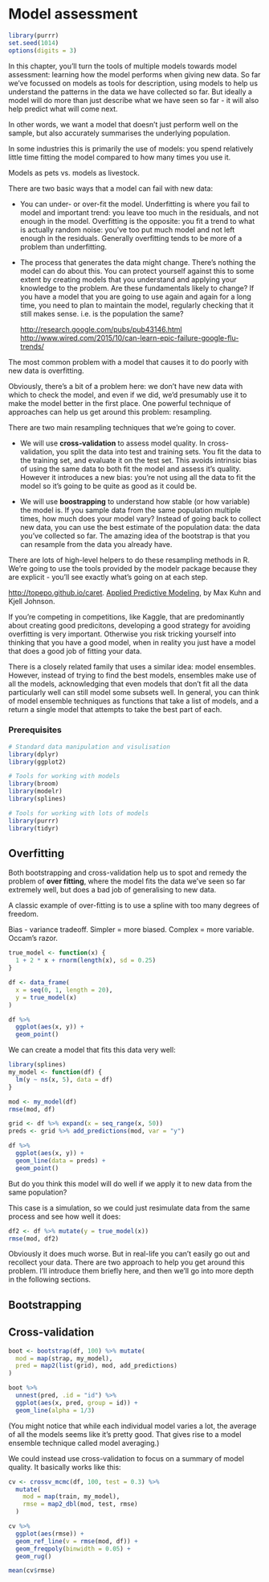 # Model assessment

```r
library(purrr)
set.seed(1014)
options(digits = 3)
```

In this chapter, you'll turn the tools of multiple models towards model assessment: learning how the model performs when giving new data. So far we've focussed on models as tools for description, using models to help us understand the patterns in the data we have collected so far. But ideally a model will do more than just describe what we have seen so far - it will also help predict what will come next.  

In other words, we want a model that doesn't just perform well on the sample, but also accurately summarises the underlying population.

In some industries this is primarily the use of models: you spend relatively little time fitting the model compared to how many times you use it.

Models as pets vs. models as livestock.

There are two basic ways that a model can fail with new data:

* You can under- or over-fit the model.  Underfitting is where you fail
  to model and important trend: you leave too much in the residuals, and not 
  enough in the model. Overfitting is the opposite: you fit a trend to
  what is actually random noise: you've too put much model and not left
  enough in the residuals. Generally overfitting tends to be more of a 
  problem than underfitting.

* The process that generates the data might change. There's nothing the 
  model can do about this. You can protect yourself against this to some
  extent by creating models that you understand and applying your knowledge
  to the problem. Are these fundamentals likely to change? If you have 
  a model that you are going to use again and again for a long time, you
  need to plan to maintain the model, regularly checking that it still 
  makes sense. i.e. is the population the same?
  
    <http://research.google.com/pubs/pub43146.html>
    <http://www.wired.com/2015/10/can-learn-epic-failure-google-flu-trends/>
 
The most common problem with a model that causes it to do poorly with new data is overfitting. 


Obviously, there's a bit of a problem here: we don't have new data with which to check the model, and even if we did, we'd presumably use it to make the model better in the first place. One powerful technique of approaches can help us get around this problem: resampling.

There are two main resampling techniques that we're going to cover.

* We will use __cross-validation__ to assess model quality. In 
  cross-validation, you split the data into test and training sets. You fit 
  the data to the training set, and evaluate it on the test set. This avoids
  intrinsic bias of using the same data to both fit the model and assess it's
  quality. However it introduces a new bias: you're not using all the data to
  fit the model so it's going to be quite as good as it could be.
  
* We will use __boostrapping__ to understand how stable (or how variable)
  the model is. If you sample data from the same population multiple times, 
  how much does your model vary? Instead of going back to collect new data, 
  you can use the best estimate of the population data: the data you've
  collected so far. The amazing idea of the bootstrap is that you can resample
  from the data you already have.

There are lots of high-level helpers to do these resampling methods in R. We're going to use the tools provided by the modelr package because they are explicit - you'll see exactly what's going on at each step. 

<http://topepo.github.io/caret>. [Applied Predictive Modeling](https://amzn.com/1461468485), by Max Kuhn and Kjell Johnson.

If you're competing in competitions, like Kaggle, that are predominantly about creating good predicitons, developing a good strategy for avoiding overfitting is very important. Otherwise you risk tricking yourself into thinking that you have a good model, when in reality you just have a model that does a good job of fitting your data.

There is a closely related family that uses a similar idea: model ensembles. However, instead of trying to find the best models, ensembles make use of all the models, acknowledging that even models that don't fit all the data particularly well can still model some subsets well. In general, you can think of model ensemble techniques as functions that take a list of models, and a return a single model that attempts to take the best part of each.

### Prerequisites

```r
# Standard data manipulation and visulisation
library(dplyr)
library(ggplot2)

# Tools for working with models
library(broom)
library(modelr)
library(splines)

# Tools for working with lots of models
library(purrr)
library(tidyr)
```

## Overfitting

Both bootstrapping and cross-validation help us to spot and remedy the problem of __over fitting__, where the model fits the data we've seen so far extremely well, but does a bad job of generalising to new data.

A classic example of over-fitting is to use a spline with too many degrees of freedom.

Bias - variance tradeoff.  Simpler = more biased. Complex = more variable.  Occam's razor.

```r
true_model <- function(x) {
  1 + 2 * x + rnorm(length(x), sd = 0.25)
}

df <- data_frame(
  x = seq(0, 1, length = 20),
  y = true_model(x)
)

df %>% 
  ggplot(aes(x, y)) +
  geom_point()
```

We can create a model that fits this data very well:

```r
library(splines)
my_model <- function(df) {
  lm(y ~ ns(x, 5), data = df)
}

mod <- my_model(df)
rmse(mod, df)

grid <- df %>% expand(x = seq_range(x, 50))
preds <- grid %>% add_predictions(mod, var = "y")

df %>% 
  ggplot(aes(x, y)) +
  geom_line(data = preds) + 
  geom_point()
```

But do you think this model will do well if we apply it to new data from the same population? 

This case is a simulation, so we could just resimulate data from the same process and see how well it does:

```r
df2 <- df %>% mutate(y = true_model(x))
rmse(mod, df2)
```

Obviously it does much worse.  But in real-life you can't easily go out and recollect your data. There are two approach to help you get around this problem. I'll introduce them briefly here, and then we'll go into more depth in the following sections.

## Bootstrapping

## Cross-validation


```r
boot <- bootstrap(df, 100) %>% mutate(
  mod = map(strap, my_model),
  pred = map2(list(grid), mod, add_predictions)
)

boot %>% 
  unnest(pred, .id = "id") %>% 
  ggplot(aes(x, pred, group = id)) +
  geom_line(alpha = 1/3)
```

(You might notice that while each individual model varies a lot, the average of all the models seems like it's pretty good. That gives rise to a model ensemble technique called model averaging.)

We could instead use cross-validation to focus on a summary of model quality. It basically works like this:

```r
cv <- crossv_mcmc(df, 100, test = 0.3) %>% 
  mutate(
    mod = map(train, my_model),
    rmse = map2_dbl(mod, test, rmse)
  )

cv %>% 
  ggplot(aes(rmse)) +
  geom_ref_line(v = rmse(mod, df)) +
  geom_freqpoly(binwidth = 0.05) +
  geom_rug()

mean(cv$rmse)
```
